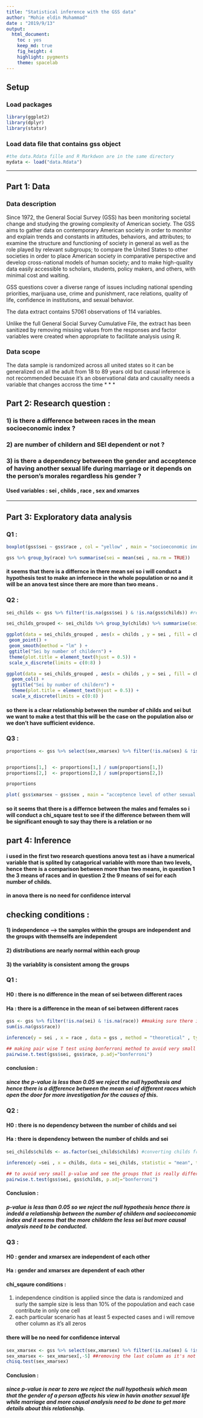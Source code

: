 ```yaml
---
title: "Statistical inference with the GSS data"
author: "Mohie eldin Muhammad"
date : "2019/9/13"
output:
  html_document:
    toc : yes 
    keep_md: true
    fig_height: 4
    highlight: pygments
    theme: spacelab
---
```


## Setup

### Load packages

```r
library(ggplot2)
library(dplyr)
library(statsr)
```

### Load data file that contains gss object
```r
#the data.Rdata fille and R Markdwon are in the same directory
mydata <- load("data.Rdata")
```



* * *

## Part 1: Data
### Data description

Since 1972, the General Social Survey (GSS) has been monitoring societal change and studying the growing complexity of American society. The GSS aims to gather data on contemporary American society in order to monitor and explain trends and constants in attitudes, behaviors, and attributes; to examine the structure and functioning of society in general as well as the role played by relevant subgroups; to compare the United States to other societies in order to place American society in comparative perspective and develop cross-national models of human society; and to make high-quality data easily accessible to scholars, students, policy makers, and others, with minimal cost and waiting.

GSS questions cover a diverse range of issues including national spending priorities, marijuana use, crime and punishment, race relations, quality of life, confidence in institutions, and sexual behavior.

The data extract contains 57061 observations of 114 variables.

Unlike the full General Social Survey Cumulative File, the extract has been sanitized by removing missing values from the responses and factor variables were created when appropriate to facilitate analysis using R.

### Data scope  

The data sample is randomized across all united states so it can be generalized on all the adult from 18 to 89 years old but causal inference is not recommended becuase it's an observational data and causality needs a  variable that changes accross the time 
* * *

## Part 2: Research question :
### 1) is there a difference between races in the mean socioeconomic index ?

### 2) are number of childern and SEI dependent or not ?

### 3) is there a dependency betweeen the gender and acceptence of having another sexual life during marriage or it depends on the person's morales regardless his gender ?

#### Used variables : sei , childs , race , sex and xmarxes 

* * *

## Part 3: Exploratory data analysis



### Q1 : 
```r
boxplot(gss$sei ~ gss$race , col = "yellow" , main = "socioeconomic index by race " , xlab = "Race" , ylab = "SEI")

gss %>% group_by(race) %>% summarise(sei = mean(sei , na.rm = TRUE))

```
#### it seems that there  is a differnce in there mean sei so i will conduct a hypothesis test to make an infernece in the whole population or no and it will be an anova test since there are more than two means .



### Q2 :
```r

sei_childs <- gss %>% filter(!is.na(gss$sei ) & !is.na(gss$childs)) #removing na values

sei_childs_grouped <- sei_childs %>% group_by(childs) %>% summarise(sei = mean(sei)) %>% print ## this grouped data will be used in ggplot to represet the relation between the two variables 

ggplot(data = sei_childs_grouped , aes(x = childs , y = sei , fill = childs)) +
 geom_point() +
 geom_smooth(method = "lm" ) +
 ggtitle("Sei by number of childern") +
 theme(plot.title = element_text(hjust = 0.5)) +
 scale_x_discrete(limits = c(0:8) )

ggplot(data = sei_childs_grouped , aes(x = childs , y = sei , fill = childs)) +
  geom_col() +
  ggtitle("Sei by number of childern") +
  theme(plot.title = element_text(hjust = 0.5)) +
  scale_x_discrete(limits = c(0:8) )

```

#### so there is a clear relationship between the number of childs and sei but we want to make a test that this will be the case on the population also or we don't have sufficient evidence.

### Q3 :

```r
proportions <- gss %>% select(sex,xmarsex) %>% filter(!is.na(sex) & !is.na(xmarsex) ) %>% group_by(sex) %>% table() 


proportions[1,]  <- proportions[1,] / sum(proportions[1,])
proportions[2,]  <- proportions[2,] / sum(proportions[2,])

proportions

plot( gss$xmarsex ~ gss$sex , main = "acceptence level of other sexual life than the marriage one by gender " , xlab = "gender" , ylab = "acceptence level")
```

#### so it seems that there is a differnce between the males and females so i will conduct a chi_square test to see if the difference between them will be significant enough to say thay there is a relation or no 



## part 4: Inference 

#### i used in the first two research questions anova test as i have a numerical variable that is splited by catagorical variable with more than two levels, hence there is a comparison between more than two means, in question 1 the 3 means of races and in question 2 the 9 means of sei for each number of childs.

#### in anova there is no need for confidence interval

## checking conditions  :

#### 1) independence --> the samples within the groups are independent and the groups with themselfs are independent
#### 2) distributions are nearly normal within each group 
#### 3) the variablity is consistent among the groups 

### Q1 :
#### H0 : there is no difference in the mean of sei between different races
#### Ha : there is a difference in the mean of sei between different races
```r
gss <- gss %>% filter(!is.na(sei) & !is.na(race)) ##making sure there is no na   
sum(is.na(gss$race))

inference(y = sei , x = race , data = gss , method = "theoretical" , type = "ht" , statistic = "mean" , null = 0 , alternative = "greater")

## making pair wise T test using bonferroni method to avoid very small p-value and hence making type 1 error 
pairwise.t.test(gss$sei, gss$race, p.adj="bonferroni")

```

#### conclusion :
##### since the p-value is less than 0.05 we reject the null hypothesis and hence there is a difference between the mean sei of different races which open the door for more investigation for the causes of this. 

### Q2 :
#### H0 : there is no dependency between the number of childs and sei
#### Ha : there is dependency between the number of childs and sei
```r
sei_childs$childs <- as.factor(sei_childs$childs) #converting childs from numerical to catagorical variable

inference(y =sei , x = childs, data = sei_childs, statistic = "mean", type = "ht", null = 0, alternative = "greater", method = "theoretical")

## to avoid very small p-value and see the groups that is really different than each other
pairwise.t.test(gss$sei, gss$childs, p.adj="bonferroni")

```

#### Conclusion : 

##### p-value is less than 0.05 so we reject the null hypothesis hence there is indedd a relationship between the number of childern and socioeconomic index and it seems that the more childern the less sei but more causal analysis need to be conducted.

### Q3 : 
#### H0 : gender and xmarsex are independent of each other
#### Ha : gender and xmarsex are dependent of each other

#### chi_sqaure conditions :
1) independence cindition is applied since the data is randomized and surly the sample size is less than 10% of the popoulation and each case contribute in only one cell
2) each particular scenario has at least 5 expected cases and i will remove other column as it's all zeros 

#### there will be no need for confidence interval 

```r
sex_xmarsex <- gss %>% select(sex,xmarsex) %>% filter(!is.na(sex) & !is.na(xmarsex) ) %>% group_by(sex) %>% table() %>% print
sex_xmarsex <- sex_xmarsex[,-5] ##removing the last column as it's not applying the condition of at least 5 cases so chisq.test will not work with this column
chisq.test(sex_xmarsex)
```

#### Conclusion :

##### since p-value is near to zero we reject the null hypothesis which mean that the gender of a person affects his view in havin another sexual life while marriage and more causal analysis need to be done to get more details about this relationship.


